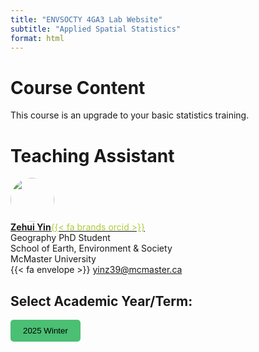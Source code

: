 ```yaml
---
title: "ENVSOCTY 4GA3 Lab Website"
subtitle: "Applied Spatial Statistics"
format: html
---
```


```{=html}
<style>
  #quarto-sidebar {
    display: none !important;
  }
</style>
```

# Course Content

This course is an upgrade to your basic statistics training.

# Teaching Assistant

![](./images/Headshot_square.png){fig-align="left" style="object-fit: cover;width:5em;height:5em;border-radius: 50%;"}<br/>
**[Zehui Yin](https://zehuiyin.github.io)**[[{{< fa brands orcid >}}]{style="color:#A6CE39"}](https://orcid.org/0000-0001-6954-7918)<br/>
Geography PhD Student<br/>
School of Earth, Environment & Society<br/>
McMaster University<br/>
{{< fa envelope >}} [yinz39@mcmaster.ca](mailto:yinz39@mcmaster.ca)

## Select Academic Year/Term:

```{=html}
<style>
  #current {
    background-color: #4bbf73;
    color: black;
    padding: 10px 20px; /* Add some padding */
    border: none; /* Remove border */
    border-radius: 5px;
    cursor: pointer; /* Add a pointer cursor on hover */
  }

  #current:hover {
    background-color: #215f37;
  }
</style>
```

[<button type="button" id="current">2025 Winter</button>](./2025-Winter/index.html)
